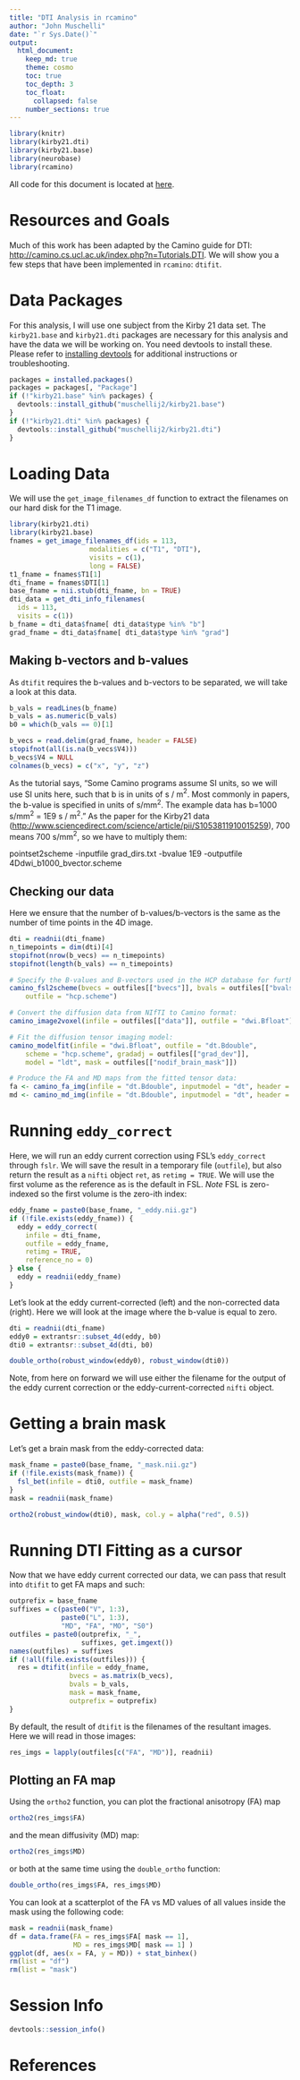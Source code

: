 ```yaml
---
title: "DTI Analysis in rcamino"
author: "John Muschelli"
date: "`r Sys.Date()`"
output: 
  html_document:
    keep_md: true
    theme: cosmo
    toc: true
    toc_depth: 3
    toc_float:
      collapsed: false
    number_sections: true      
---
```


```r
library(knitr)
library(kirby21.dti)
library(kirby21.base)
library(neurobase)
library(rcamino)
```

All code for this document is located at [here](https://raw.githubusercontent.com/muschellij2/neuroc/master/DTI_analysis_fslr/index.R).

# Resources and Goals
Much of this work has been adapted by the Camino guide for DTI: [http://camino.cs.ucl.ac.uk/index.php?n=Tutorials.DTI](http://camino.cs.ucl.ac.uk/index.php?n=Tutorials.DTI).  We will show you a few steps that have been implemented in `rcamino`: `dtifit`.  

# Data Packages

For this analysis, I will use one subject from the Kirby 21 data set.  The `kirby21.base` and `kirby21.dti` packages are necessary for this analysis and have the data we will be working on.  You need devtools to install these.  Please refer to [installing devtools](../installing_devtools/index.html) for additional instructions or troubleshooting.


```r
packages = installed.packages()
packages = packages[, "Package"]
if (!"kirby21.base" %in% packages) {
  devtools::install_github("muschellij2/kirby21.base")
}
if (!"kirby21.dti" %in% packages) {
  devtools::install_github("muschellij2/kirby21.dti")
}
```

# Loading Data

We will use the `get_image_filenames_df` function to extract the filenames on our hard disk for the T1 image.  

```r
library(kirby21.dti)
library(kirby21.base)
fnames = get_image_filenames_df(ids = 113, 
                    modalities = c("T1", "DTI"), 
                    visits = c(1),
                    long = FALSE)
t1_fname = fnames$T1[1]
dti_fname = fnames$DTI[1]
base_fname = nii.stub(dti_fname, bn = TRUE)
dti_data = get_dti_info_filenames(
  ids = 113, 
  visits = c(1))
b_fname = dti_data$fname[ dti_data$type %in% "b"]
grad_fname = dti_data$fname[ dti_data$type %in% "grad"]
```



## Making b-vectors and b-values
As `dtifit` requires the b-values and b-vectors to be separated, we will take a look at this data.

```r
b_vals = readLines(b_fname)
b_vals = as.numeric(b_vals)
b0 = which(b_vals == 0)[1]

b_vecs = read.delim(grad_fname, header = FALSE)
stopifnot(all(is.na(b_vecs$V4)))
b_vecs$V4 = NULL
colnames(b_vecs) = c("x", "y", "z")
```

As the tutorial says, "Some Camino programs assume SI units, so we will use SI units here, such that b is in units of s / m$^2$. Most commonly in papers, the b-value is specified in units of s/mm$^2$. The example data has b=1000 s/mm$^2$ = 1E9 s / m$^2$."
As the paper for the Kirby21 data ([http://www.sciencedirect.com/science/article/pii/S1053811910015259](http://www.sciencedirect.com/science/article/pii/S1053811910015259)), $700$ means $700$ s/mm$^{2}$, so we have to multiply them:


pointset2scheme -inputfile grad_dirs.txt -bvalue 1E9 -outputfile 4Ddwi_b1000_bvector.scheme


## Checking our data
Here we ensure that the number of b-values/b-vectors is the same as the number of time points in the 4D image.

```r
dti = readnii(dti_fname)
n_timepoints = dim(dti)[4]
stopifnot(nrow(b_vecs) == n_timepoints)
stopifnot(length(b_vals) == n_timepoints)
```




```r
# Specify the B-values and B-vectors used in the HCP database for further processing:
camino_fsl2scheme(bvecs = outfiles[["bvecs"]], bvals = outfiles[["bvals"]],
    outfile = "hcp.scheme")

# Convert the diffusion data from NIfTI to Camino format:
camino_image2voxel(infile = outfiles[["data"]], outfile = "dwi.Bfloat")

# Fit the diffusion tensor imaging model:
camino_modelfit(infile = "dwi.Bfloat", outfile = "dt.Bdouble", 
    scheme = "hcp.scheme", gradadj = outfiles[["grad_dev"]],
    model = "ldt", mask = outfiles[["nodif_brain_mask"]])

# Produce the FA and MD maps from the fitted tensor data:
fa <- camino_fa_img(infile = "dt.Bdouble", inputmodel = "dt", header = outfiles[["data"]])
md <- camino_md_img(infile = "dt.Bdouble", inputmodel = "dt", header = outfiles[["data"]])
```

# Running `eddy_correct`
Here, we will run an eddy current correction using FSL's `eddy_correct` through `fslr`.  We will save the result in a temporary file (`outfile`), but also return the result as a `nifti` object `ret`, as `retimg = TRUE`.  We will use the first volume as the reference as is the default in FSL.  *Note* FSL is zero-indexed so the first volume is the zero-ith index:

```r
eddy_fname = paste0(base_fname, "_eddy.nii.gz")
if (!file.exists(eddy_fname)) {
  eddy = eddy_correct(
    infile = dti_fname, 
    outfile = eddy_fname, 
    retimg = TRUE, 
    reference_no = 0)
} else {
  eddy = readnii(eddy_fname)
}
```

Let's look at the eddy current-corrected (left) and the non-corrected data (right).  Here we will look at the image where the b-value is equal to zero.  

```r
dti = readnii(dti_fname)
eddy0 = extrantsr::subset_4d(eddy, b0)
dti0 = extrantsr::subset_4d(dti, b0)
```

```r
double_ortho(robust_window(eddy0), robust_window(dti0))
```

Note, from here on forward we will use either the filename for the output of the eddy current correction or the eddy-current-corrected `nifti` object.

# Getting a brain mask

Let's get a brain mask from the eddy-corrected data:

```r
mask_fname = paste0(base_fname, "_mask.nii.gz")
if (!file.exists(mask_fname)) {
  fsl_bet(infile = dti0, outfile = mask_fname)
} 
mask = readnii(mask_fname)
```

```r
ortho2(robust_window(dti0), mask, col.y = alpha("red", 0.5))
```


# Running DTI Fitting as a cursor

Now that we have eddy current corrected our data, we can pass that result into `dtifit` to get FA maps and such:
```r
outprefix = base_fname
suffixes = c(paste0("V", 1:3),
             paste0("L", 1:3),
             "MD", "FA", "MO", "S0")
outfiles = paste0(outprefix, "_", 
                  suffixes, get.imgext())
names(outfiles) = suffixes
if (!all(file.exists(outfiles))) {
  res = dtifit(infile = eddy_fname, 
               bvecs = as.matrix(b_vecs),
               bvals = b_vals, 
               mask = mask_fname,
               outprefix = outprefix)
}
```

By default, the result of `dtifit` is the filenames of the resultant images.  Here we will read in those images:
```r
res_imgs = lapply(outfiles[c("FA", "MD")], readnii)
```

## Plotting an FA map
Using the `ortho2` function, you can plot the fractional anisotropy (FA) map
```r
ortho2(res_imgs$FA)
```

and the mean diffusivity (MD) map:
```r
ortho2(res_imgs$MD)
```

or both at the same time using the `double_ortho` function:
```r
double_ortho(res_imgs$FA, res_imgs$MD)
```

You can look at a scatterplot of the FA vs MD values of all values inside the mask using the following code:
```r
mask = readnii(mask_fname)
df = data.frame(FA = res_imgs$FA[ mask == 1], 
                MD = res_imgs$MD[ mask == 1] )
ggplot(df, aes(x = FA, y = MD)) + stat_binhex()
rm(list = "df")
rm(list = "mask")
```


# Session Info

```r
devtools::session_info()
```

# References

